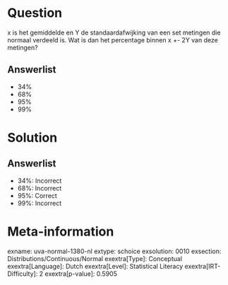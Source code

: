 Question
========

x is het gemiddelde en Y de standaardafwijking van een set metingen die
normaal verdeeld is. Wat is dan het percentage binnen x +- 2Y van deze
metingen?

Answerlist
----------

* 34%
* 68%
* 95%
* 99%

Solution
========

Answerlist
----------

* 34%: Incorrect
* 68%: Incorrect
* 95%: Correct
* 99%: Incorrect

Meta-information
================
exname: uva-normal-1380-nl
extype: schoice
exsolution: 0010
exsection: Distributions/Continuous/Normal
exextra[Type]: Conceptual
exextra[Language]: Dutch
exextra[Level]: Statistical Literacy
exextra[IRT-Difficulty]: 2
exextra[p-value]: 0.5905
